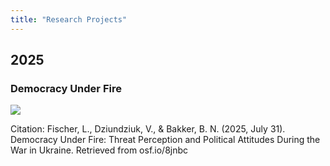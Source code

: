 ```yaml
---
title: "Research Projects"
---
```


## 2025

### Democracy Under Fire

[![](Images/Ukraine_Thumbnail.png)](https://lukedfischer.github.io/ResearchProjects/Ukraine2025.html)

Citation: Fischer, L., Dziundziuk, V., & Bakker, B. N. (2025, July 31). Democracy Under Fire: Threat Perception and Political Attitudes During the War in Ukraine. Retrieved from osf.io/8jnbc
